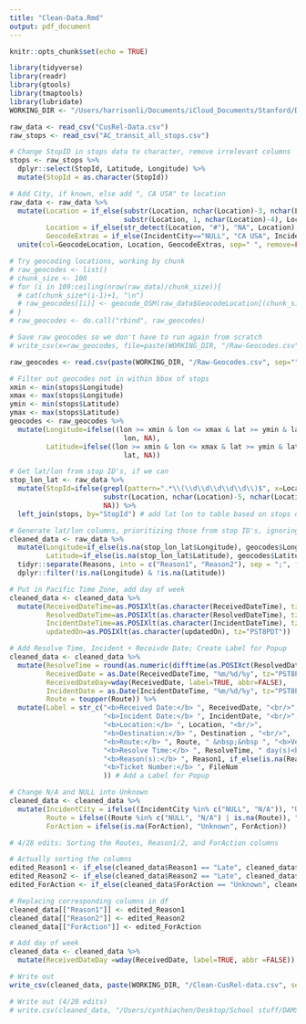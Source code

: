 ```yaml
---
title: "Clean-Data.Rmd"
output: pdf_document
---
```


```r
knitr::opts_chunk$set(echo = TRUE)
```

```r
library(tidyverse)
library(readr)
library(gtools)
library(tmaptools)
library(lubridate)
WORKING_DIR <- "/Users/harrisonli/Documents/iCloud_Documents/Stanford/DAMS/AC_Transit/CusRel-Dashboard"
```


```r
raw_data <- read_csv("CusRel-Data.csv")
raw_stops <- read_csv("AC_transit_all_stops.csv")
```

```r
# Change StopID in stops data to character, remove irrelevant columns
stops <- raw_stops %>%
  dplyr::select(StopId, Latitude, Longitude) %>%
  mutate(StopId = as.character(StopId))
```


```r
# Add City, if known, else add ", CA USA" to location
raw_data <- raw_data %>%
  mutate(Location = if_else(substr(Location, nchar(Location)-3, nchar(Location)) == " USA", 
                            substr(Location, 1, nchar(Location)-4), Location), # get rid of USA in addresses
         Location = if_else(str_detect(Location, "#"), "NA", Location),
         GeocodeExtras = if_else(IncidentCity=="NULL", "CA USA", IncidentCity)) %>% 
  unite(col=GeocodeLocation, Location, GeocodeExtras, sep=" ", remove=FALSE)

```


```r
# Try geocoding locations, working by chunk
# raw_geocodes <- list()
# chunk_size <- 100
# for (i in 109:ceiling(nrow(raw_data)/chunk_size)){
  # cat(chunk_size*(i-1)+1, "\n")
  # raw_geocodes[[i]] <- geocode_OSM(raw_data$GeocodeLocation[(chunk_size*(i-1)+1):(min(chunk_size*i, nrow(raw_data)))], keep.unfound=TRUE)
# }
# raw_geocodes <- do.call("rbind", raw_geocodes)
```

```r
# Save raw geocodes so we don't have to run again from scratch
# write_csv(x=raw_geocodes, file=paste(WORKING_DIR, "/Raw-Geocodes.csv", sep=""))
```

```r
raw_geocodes <- read.csv(paste(WORKING_DIR, "/Raw-Geocodes.csv", sep=""))
```

```r
# Filter out geocodes not in within bbox of stops
xmin <- min(stops$Longitude)
xmax <- max(stops$Longitude)
ymin <- min(stops$Latitude)
ymax <- max(stops$Latitude)
geocodes <- raw_geocodes %>%
  mutate(Longitude=ifelse((lon >= xmin & lon <= xmax & lat >= ymin & lat <= ymax),
                            lon, NA),
         Latitude=ifelse((lon >= xmin & lon <= xmax & lat >= ymin & lat <= ymax),
                            lat, NA))
```

```r
# Get lat/lon from stop ID's, if we can
stop_lon_lat <- raw_data %>% 
  mutate(StopId=ifelse(grepl(pattern=".*\\(\\d\\d\\d\\d\\d\\)$", x=Location), 
                       substr(Location, nchar(Location)-5, nchar(Location)-1), 
                       NA)) %>%
  left_join(stops, by="StopId") # add lat lon to table based on stops data
```

```r
# Generate lat/lon columns, prioritizing those from stop ID's, ignoring those for which
cleaned_data <- raw_data %>%
  mutate(Longitude=if_else(is.na(stop_lon_lat$Longitude), geocodes$Longitude, stop_lon_lat$Longitude),
         Latitude=if_else(is.na(stop_lon_lat$Latitude), geocodes$Latitude, stop_lon_lat$Latitude)) %>%
  tidyr::separate(Reasons, into = c("Reason1", "Reason2"), sep = ";", fill = "right", extra = "drop") %>%
  dplyr::filter(!is.na(Longitude) & !is.na(Latitude))
```


```r
# Put in Pacific Time Zone, add day of week
cleaned_data <- cleaned_data %>%
  mutate(ReceivedDateTime=as.POSIXlt(as.character(ReceivedDateTime), tz="PST8PDT"),
         ResolvedDateTime=as.POSIXlt(as.character(ResolvedDateTime), tz="PST8PDT"),
         IncidentDateTime=as.POSIXlt(as.character(IncidentDateTime), tz="PST8PDT"),
         updatedOn=as.POSIXlt(as.character(updatedOn), tz="PST8PDT"))
```


```r
# Add Resolve Time, Incident + Receivde Date; Create Label for Popup
cleaned_data <- cleaned_data %>% 
  mutate(ResolveTime = round(as.numeric(difftime(as.POSIXct(ResolvedDateTime), as.POSIXct(ReceivedDateTime), units = "days"))), 
         ReceivedDate = as.Date(ReceivedDateTime, "%m/%d/%y", tz="PST8PDT"),
         ReceivedDateDay=wday(ReceivedDate, label=TRUE, abbr=FALSE),
         IncidentDate = as.Date(IncidentDateTime, "%m/%d/%y", tz="PST8PDT"), 
         Route = toupper(Route)) %>% 
  mutate(Label = str_c("<b>Received Date:</b> ", ReceivedDate, "<br/>",
                       "<b>Incident Date:</b> ", IncidentDate, "<br/>",
                       "<b>Location:</b> ", Location, "<br/>", 
                       "<b>Destination:</b> ", Destination , "<br/>",
                       "<b>Route:</b> ", Route, " &nbsp;&nbsp ", "<b>Vehicle #:</b> ", VehNo, "<br/>", 
                       "<b>Resolve Time:</b> ", ResolveTime, " day(s)<br/>", 
                       "<b>Reason(s):</b> ", Reason1, if_else(is.na(Reason2), "", str_c("; ", Reason2)), "<br/>",
                       "<b>Ticket Number:</b> ", FileNum
                       )) # Add a Label for Popup

```

```r
# Change N/A and NULL into Unknown
cleaned_data <- cleaned_data %>%
  mutate(IncidentCity = ifelse((IncidentCity %in% c("NULL", "N/A")), "Unknown", IncidentCity),
         Route = ifelse((Route %in% c("NULL", "N/A") | is.na(Route)), "Unknown", Route),
         ForAction = ifelse(is.na(ForAction), "Unknown", ForAction))
```

```r
# 4/28 edits: Sorting the Routes, Reason1/2, and ForAction columns

# Actually sorting the columns
edited_Reason1 <- if_else(cleaned_data$Reason1 == "Late", cleaned_data$Reason1, str_sub(cleaned_data$Reason1, 5))
edited_Reason2 <- if_else(cleaned_data$Reason2 == "Late", cleaned_data$Reason2, str_sub(cleaned_data$Reason2, 5))
edited_ForAction <- if_else(cleaned_data$ForAction == "Unknown", cleaned_data$ForAction, str_sub(cleaned_data$ForAction, 4))

# Replacing corresponding columns in df
cleaned_data[["Reason1"]] <- edited_Reason1
cleaned_data[["Reason2"]] <- edited_Reason2
cleaned_data[["ForAction"]] <- edited_ForAction
```

```r
# Add day of week
cleaned_data <- cleaned_data %>%
  mutate(ReceivedDateDay =wday(ReceivedDate, label=TRUE, abbr =FALSE))
```

```r
# Write out
write_csv(cleaned_data, paste(WORKING_DIR, "/Clean-CusRel-data.csv", sep=""))
```

```r
# Write out (4/28 edits)
# write.csv(cleaned_data, "/Users/cynthiachen/Desktop/School stuff/DAMS/CusRel-dashboard/Clean-CusRel-data.csv")
```



